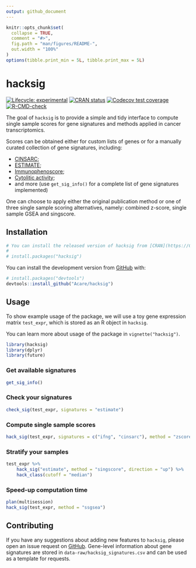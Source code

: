 ```yaml
---
output: github_document
---
```


<!-- README.md is generated from README.Rmd. Please edit that file -->

```r
knitr::opts_chunk$set(
  collapse = TRUE,
  comment = "#>",
  fig.path = "man/figures/README-",
  out.width = "100%"
)
options(tibble.print_min = 5L, tibble.print_max = 5L)
```

# hacksig

<!-- badges: start -->
[![Lifecycle: experimental](https://img.shields.io/badge/lifecycle-experimental-orange.svg)](https://lifecycle.r-lib.org/articles/stages.html#experimental)
[![CRAN status](https://www.r-pkg.org/badges/version/hacksig)](https://CRAN.R-project.org/package=hacksig)
[![Codecov test coverage](https://codecov.io/gh/Acare/hacksig/branch/master/graph/badge.svg)](https://app.codecov.io/gh/Acare/hacksig?branch=master)
[![R-CMD-check](https://github.com/Acare/hacksig/workflows/R-CMD-check/badge.svg)](https://github.com/Acare/hacksig/actions)
<!-- badges: end -->

The goal of `hacksig` is to provide a simple and tidy interface to compute single sample scores for gene signatures and methods applied in cancer transcriptomics.

Scores can be obtained either for custom lists of genes or for a manually curated collection of gene signatures, including:

  * [CINSARC](https://doi.org/10.1038/nm.2174);
  * [ESTIMATE](https://doi.org/10.1038/ncomms3612);
  * [Immunophenoscore](https://doi.org/10.1016/j.celrep.2016.12.019);
  * [Cytolitic activity](https://doi.org/10.1016/j.cell.2014.12.033);
  * and more (use `get_sig_info()` for a complete list of gene signatures implemented)

One can choose to apply either the original publication method or one of three single sample scoring alternatives, namely: combined z-score, single sample GSEA and singscore.

## Installation

```r
# You can install the released version of hacksig from [CRAN](https://CRAN.R-project.org) with:
# 
# install.packages("hacksig")
```

You can install the development version from [GitHub](https://github.com/) with:

``` r
# install.packages("devtools")
devtools::install_github("Acare/hacksig")
```

## Usage

To show example usage of the package, we will use a toy gene expression matrix `test_expr`, which is stored as an R object in `hacksig`.

You can learn more about usage of the package in `vignette("hacksig")`.

```r
library(hacksig)
library(dplyr)
library(future)
```

### Get available signatures

```r
get_sig_info()
```

### Check your signatures

```r
check_sig(test_expr, signatures = "estimate")
```

### Compute single sample scores

```r
hack_sig(test_expr, signatures = c("ifng", "cinsarc"), method = "zscore")
```

### Stratify your samples

```r
test_expr %>% 
    hack_sig("estimate", method = "singscore", direction = "up") %>% 
    hack_class(cutoff = "median")
```

### Speed-up computation time

```r
plan(multisession)
hack_sig(test_expr, method = "ssgsea")
```


## Contributing

If you have any suggestions about adding new features to `hacksig`, please 
open an issue request on [GitHub](https://github.com/Acare/hacksig/issues).
Gene-level information about gene signatures are stored in `data-raw/hacksig_signatures.csv` and can be used as a template for requests.
